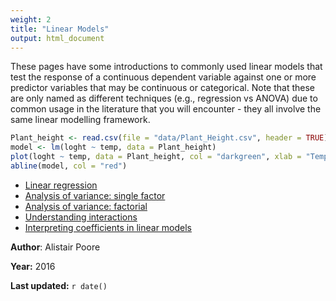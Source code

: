 ```yaml
---
weight: 2
title: "Linear Models"
output: html_document
---
```


These pages have some introductions to commonly used linear models that test the response of a continuous dependent variable against one or more predictor variables that may be continuous or categorical. Note that these are only named as different techniques (e.g., regression vs ANOVA) due to common usage in the literature that you will encounter - they all involve the same linear modelling framework.


```r
Plant_height <- read.csv(file = "data/Plant_Height.csv", header = TRUE)
model <- lm(loght ~ temp, data = Plant_height)
plot(loght ~ temp, data = Plant_height, col = "darkgreen", xlab = "Temperature (C)", ylab = "log(Plant height)", pch = 16)
abline(model, col = "red")
```

* [Linear regression](linear-regression/)
* [Analysis of variance: single factor](anova/anova-single/)
* [Analysis of variance: factorial](anova/anova-factorial/)  
* [Understanding interactions](../interactions/)
* [Interpreting coefficients in linear models](../glms/interpret-glm-coeffs/)

  

**Author**: Alistair Poore
 
**Year:** 2016

**Last updated:** `r date()`
